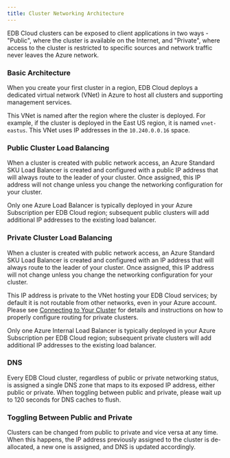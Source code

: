 ```yaml
---
title: Cluster Networking Architecture
---
```


EDB Cloud clusters can be exposed to client applications in two ways -
"Public", where the cluster is available on the Internet, and
"Private", where access to the cluster is restricted to specific
sources and network traffic never leaves the Azure network.

### Basic Architecture

When you create your first cluster in a region, EDB Cloud deploys a
dedicated virtual network (VNet) in Azure to host all clusters and
supporting management services.

This VNet is named after the region where the cluster is deployed. 
For example, if the cluster is deployed in the East US region, it is
named `vnet-eastus`. This VNet uses IP addresses in the
`10.240.0.0.16` space.

### Public Cluster Load Balancing

When a cluster is created with public network access, an Azure
Standard SKU Load Balancer is created and configured with a public IP
address that will always route to the leader of your cluster. Once
assigned, this IP address will not change unless you change the
networking configuration for your cluster.

Only one Azure Load Balancer is typically deployed in your Azure
Subscription per EDB Cloud region; subsequent public clusters will add
additional IP addresses to the existing load balancer.

### Private Cluster Load Balancing

When a cluster is created with public network access, an Azure
Standard SKU Load Balancer is created and configured with an IP
address that will always route to the leader of your cluster. Once
assigned, this IP address will not change unless you change the
networking configuration for your cluster.

This IP address is private to the VNet hosting your EDB Cloud
services; by default it is not routable from other networks, even in
your Azure account. Please see [Connecting to Your
Cluster](../../connecting_your_cluster/) for details and instructions
on how to properly configure routing for private clusters.

Only one Azure Internal Load Balancer is typically deployed in your
Azure Subscription per EDB Cloud region; subsequent private clusters
will add additional IP addresses to the existing load balancer.

### DNS

Every EDB Cloud cluster, regardless of public or private networking
status, is assigned a single DNS zone that maps to its exposed IP
address, either public or private. When toggling between public and
private, please wait up to 120 seconds for DNS caches to flush.

### Toggling Between Public and Private

Clusters can be changed from public to private and vice versa at any
time. When this happens, the IP address previously assigned to the
cluster is de-allocated, a new one is assigned, and DNS is updated
accordingly.


